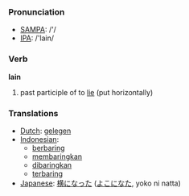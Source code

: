 === Pronunciation ===
*[[w:SAMPA|SAMPA]]: /'/
*[[w:IPA|IPA]]: /'lain/

=== Verb ===

'''lain'''

# past participle of to [[lie]] (put horizontally)

=== Translations ===
*[[Dutch]]: [[gelegen]]
*[[Indonesian]]: 
** [[baring|berbaring]]
** [[baring|membaringkan]]
** [[baring|dibaringkan]]
** [[baring|terbaring]]
*[[Japanese]]: [[横になった]] ([[よこになた]], yoko ni natta)